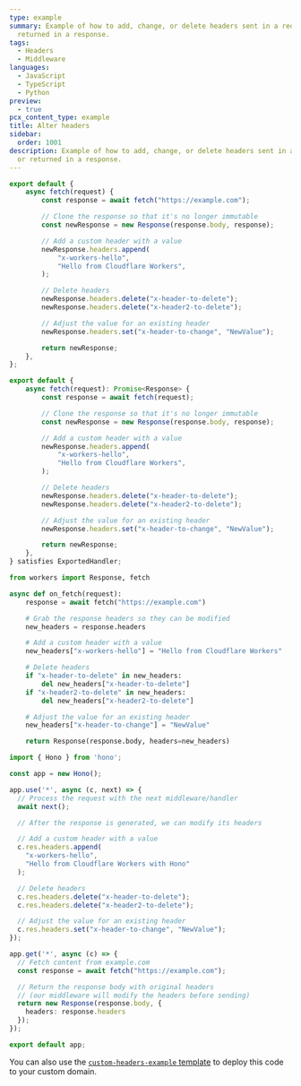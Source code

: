 ```yaml
---
type: example
summary: Example of how to add, change, or delete headers sent in a request or
  returned in a response.
tags:
  - Headers
  - Middleware
languages:
  - JavaScript
  - TypeScript
  - Python
preview:
  - true
pcx_content_type: example
title: Alter headers
sidebar:
  order: 1001
description: Example of how to add, change, or delete headers sent in a request
  or returned in a response.
---
```



<Tabs syncKey="workersExamples"> <TabItem label="JavaScript" icon="seti:javascript">

```js
export default {
	async fetch(request) {
		const response = await fetch("https://example.com");

		// Clone the response so that it's no longer immutable
		const newResponse = new Response(response.body, response);

		// Add a custom header with a value
		newResponse.headers.append(
			"x-workers-hello",
			"Hello from Cloudflare Workers",
		);

		// Delete headers
		newResponse.headers.delete("x-header-to-delete");
		newResponse.headers.delete("x-header2-to-delete");

		// Adjust the value for an existing header
		newResponse.headers.set("x-header-to-change", "NewValue");

		return newResponse;
	},
};
```

</TabItem> <TabItem label="TypeScript" icon="seti:typescript">

```ts
export default {
	async fetch(request): Promise<Response> {
		const response = await fetch(request);

		// Clone the response so that it's no longer immutable
		const newResponse = new Response(response.body, response);

		// Add a custom header with a value
		newResponse.headers.append(
			"x-workers-hello",
			"Hello from Cloudflare Workers",
		);

		// Delete headers
		newResponse.headers.delete("x-header-to-delete");
		newResponse.headers.delete("x-header2-to-delete");

		// Adjust the value for an existing header
		newResponse.headers.set("x-header-to-change", "NewValue");

		return newResponse;
	},
} satisfies ExportedHandler;
```

</TabItem> <TabItem label="Python" icon="seti:python">

```py
from workers import Response, fetch

async def on_fetch(request):
    response = await fetch("https://example.com")

    # Grab the response headers so they can be modified
    new_headers = response.headers

    # Add a custom header with a value
    new_headers["x-workers-hello"] = "Hello from Cloudflare Workers"

    # Delete headers
    if "x-header-to-delete" in new_headers:
        del new_headers["x-header-to-delete"]
    if "x-header2-to-delete" in new_headers:
        del new_headers["x-header2-to-delete"]

    # Adjust the value for an existing header
    new_headers["x-header-to-change"] = "NewValue"

    return Response(response.body, headers=new_headers)
```

</TabItem> <TabItem label="Hono" icon="seti:typescript">

```ts
import { Hono } from 'hono';

const app = new Hono();

app.use('*', async (c, next) => {
  // Process the request with the next middleware/handler
  await next();

  // After the response is generated, we can modify its headers

  // Add a custom header with a value
  c.res.headers.append(
    "x-workers-hello",
    "Hello from Cloudflare Workers with Hono"
  );

  // Delete headers
  c.res.headers.delete("x-header-to-delete");
  c.res.headers.delete("x-header2-to-delete");

  // Adjust the value for an existing header
  c.res.headers.set("x-header-to-change", "NewValue");
});

app.get('*', async (c) => {
  // Fetch content from example.com
  const response = await fetch("https://example.com");

  // Return the response body with original headers
  // (our middleware will modify the headers before sending)
  return new Response(response.body, {
    headers: response.headers
  });
});

export default app;
```

</TabItem> </Tabs>

You can also use the [`custom-headers-example` template](https://github.com/kristianfreeman/custom-headers-example) to deploy this code to your custom domain.
